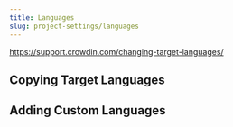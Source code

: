 ```yaml
---
title: Languages
slug: project-settings/languages
---
```


https://support.crowdin.com/changing-target-languages/

## Copying Target Languages

## Adding Custom Languages
